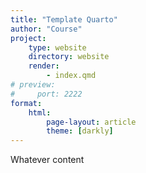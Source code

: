```yaml
---
title: "Template Quarto"
author: "Course"
project: 
    type: website
    directory: website
    render:
        - index.qmd
# preview: 
#     port: 2222
format: 
    html:
        page-layout: article
        theme: [darkly]
---
```


Whatever content